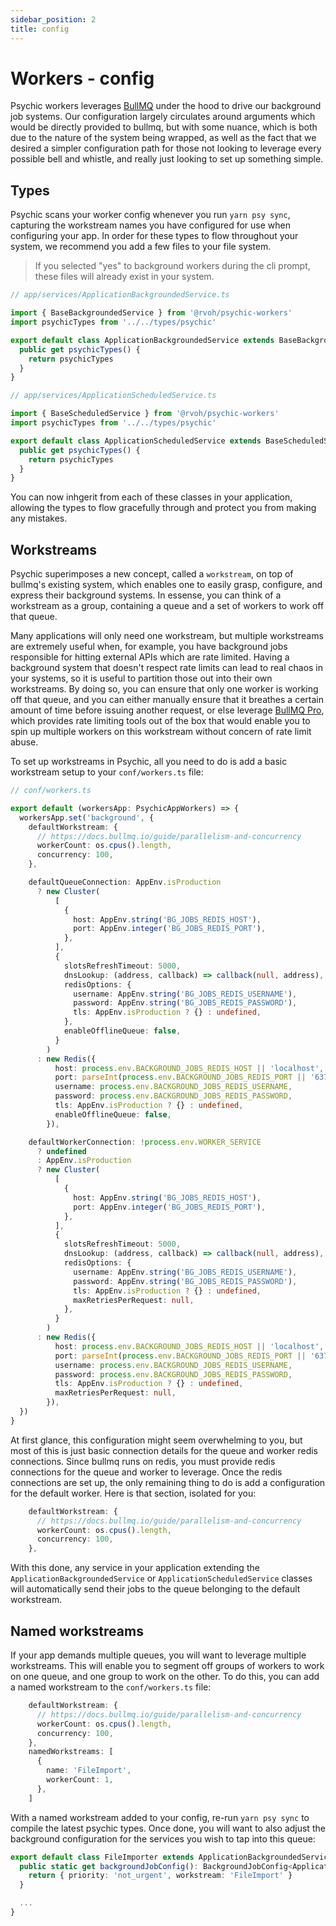 ```yaml
---
sidebar_position: 2
title: config
---
```


# Workers - config

Psychic workers leverages [BullMQ](https://bullmq.io) under the hood to drive our background job systems. Our configuration largely circulates around arguments which would be directly provided to bullmq, but with some nuance, which is both due to the nature of the system being wrapped, as well as the fact that we desired a simpler configuration path for those not looking to leverage every possible bell and whistle, and really just looking to set up something simple.

## Types

Psychic scans your worker config whenever you run `yarn psy sync`, capturing the workstream names you have configured for use when configuring your app. In order for these types to flow throughout your system, we recommend you add a few files to your file system.

> If you selected "yes" to background workers during the cli prompt, these files will already exist in your system.

```ts
// app/services/ApplicationBackgroundedService.ts

import { BaseBackgroundedService } from '@rvoh/psychic-workers'
import psychicTypes from '../../types/psychic'

export default class ApplicationBackgroundedService extends BaseBackgroundedService {
  public get psychicTypes() {
    return psychicTypes
  }
}
```

```ts
// app/services/ApplicationScheduledService.ts

import { BaseScheduledService } from '@rvoh/psychic-workers'
import psychicTypes from '../../types/psychic'

export default class ApplicationScheduledService extends BaseScheduledService {
  public get psychicTypes() {
    return psychicTypes
  }
}
```

You can now inhgerit from each of these classes in your application, allowing the types to flow gracefully through and protect you from making any mistakes.

## Workstreams

Psychic superimposes a new concept, called a `workstream`, on top of bullmq's existing system, which enables one to easily grasp, configure, and express their background systems. In essense, you can think of a workstream as a group, containing a queue and a set of workers to work off that queue.

Many applications will only need one workstream, but multiple workstreams are extremely useful when, for example, you have background jobs responsible for hitting external APIs which are rate limited. Having a background system that doesn't respect rate limits can lead to real chaos in your systems, so it is useful to partition those out into their own workstreams. By doing so, you can ensure that only one worker is working off that queue, and you can either manually ensure that it breathes a certain amount of time before issuing another request, or else leverage [BullMQ Pro](https://docs.bullmq.io/bullmq-pro/introduction), which provides rate limiting tools out of the box that would enable you to spin up multiple workers on this workstream without concern of rate limit abuse.

To set up workstreams in Psychic, all you need to do is add a basic workstream setup to your `conf/workers.ts` file:

```ts
// conf/workers.ts

export default (workersApp: PsychicAppWorkers) => {
  workersApp.set('background', {
    defaultWorkstream: {
      // https://docs.bullmq.io/guide/parallelism-and-concurrency
      workerCount: os.cpus().length,
      concurrency: 100,
    },

    defaultQueueConnection: AppEnv.isProduction
      ? new Cluster(
          [
            {
              host: AppEnv.string('BG_JOBS_REDIS_HOST'),
              port: AppEnv.integer('BG_JOBS_REDIS_PORT'),
            },
          ],
          {
            slotsRefreshTimeout: 5000,
            dnsLookup: (address, callback) => callback(null, address),
            redisOptions: {
              username: AppEnv.string('BG_JOBS_REDIS_USERNAME'),
              password: AppEnv.string('BG_JOBS_REDIS_PASSWORD'),
              tls: AppEnv.isProduction ? {} : undefined,
            },
            enableOfflineQueue: false,
          }
        )
      : new Redis({
          host: process.env.BACKGROUND_JOBS_REDIS_HOST || 'localhost',
          port: parseInt(process.env.BACKGROUND_JOBS_REDIS_PORT || '6379', 10),
          username: process.env.BACKGROUND_JOBS_REDIS_USERNAME,
          password: process.env.BACKGROUND_JOBS_REDIS_PASSWORD,
          tls: AppEnv.isProduction ? {} : undefined,
          enableOfflineQueue: false,
        }),

    defaultWorkerConnection: !process.env.WORKER_SERVICE
      ? undefined
      : AppEnv.isProduction
      ? new Cluster(
          [
            {
              host: AppEnv.string('BG_JOBS_REDIS_HOST'),
              port: AppEnv.integer('BG_JOBS_REDIS_PORT'),
            },
          ],
          {
            slotsRefreshTimeout: 5000,
            dnsLookup: (address, callback) => callback(null, address),
            redisOptions: {
              username: AppEnv.string('BG_JOBS_REDIS_USERNAME'),
              password: AppEnv.string('BG_JOBS_REDIS_PASSWORD'),
              tls: AppEnv.isProduction ? {} : undefined,
              maxRetriesPerRequest: null,
            },
          }
        )
      : new Redis({
          host: process.env.BACKGROUND_JOBS_REDIS_HOST || 'localhost',
          port: parseInt(process.env.BACKGROUND_JOBS_REDIS_PORT || '6379', 10),
          username: process.env.BACKGROUND_JOBS_REDIS_USERNAME,
          password: process.env.BACKGROUND_JOBS_REDIS_PASSWORD,
          tls: AppEnv.isProduction ? {} : undefined,
          maxRetriesPerRequest: null,
        }),
  })
}
```

At first glance, this configuration might seem overwhelming to you, but most of this is just basic connection details for the queue and worker redis connections. Since bullmq runs on redis, you must provide redis connections for the queue and worker to leverage. Once the redis connections are set up, the only remaining thing to do is add a configuration for the default worker. Here is that section, isolated for you:

```ts
    defaultWorkstream: {
      // https://docs.bullmq.io/guide/parallelism-and-concurrency
      workerCount: os.cpus().length,
      concurrency: 100,
    },
```

With this done, any service in your application extending the `ApplicationBackgroundedService` or `ApplicationScheduledService` classes will automatically send their jobs to the queue belonging to the default workstream.

## Named workstreams

If your app demands multiple queues, you will want to leverage multiple workstreams. This will enable you to segment off groups of workers to work on one queue, and one group to work on the other. To do this, you can add a named workstream to the `conf/workers.ts` file:

```ts
    defaultWorkstream: {
      // https://docs.bullmq.io/guide/parallelism-and-concurrency
      workerCount: os.cpus().length,
      concurrency: 100,
    },
    namedWorkstreams: [
      {
        name: 'FileImport',
        workerCount: 1,
      },
    ]
```

With a named workstream added to your config, re-run `yarn psy sync` to compile the latest psychic types. Once done, you will want to also adjust the background configuration for the services you wish to tap into this queue:

```ts
export default class FileImporter extends ApplicationBackgroundedService {
  public static get backgroundJobConfig(): BackgroundJobConfig<ApplicationBackgroundedService> {
    return { priority: 'not_urgent', workstream: 'FileImport' }
  }

  ...
}
```
